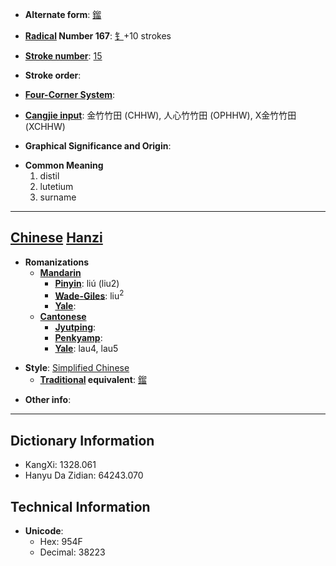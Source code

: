 * '''Alternate form''': [[鎦]]

* '''[[Wiktionary:Chinese radical index| Radical]] Number 167''': [[Wiktionary:Chinese radical index 钅|钅]]+10 strokes

* '''[[Wiktionary:Chinese total strokes index|Stroke number]]''': [[Wiktionary:Chinese total strokes index 15|15]]

* '''Stroke order''': 

* '''[[Wiktionary:Chinese four corner index|Four-Corner System]]''': 

* '''[[Wiktionary:Chinese Cangjie index|Cangjie input]]''': 金竹竹田 (CHHW), 人心竹竹田 (OPHHW), X金竹竹田 (XCHHW)

* '''Graphical Significance and Origin''': 

* '''Common Meaning'''
*#distil
*# lutetium
*# surname


----

== [[Chinese]] [[Hanzi]] ==

* '''Romanizations'''
** '''[[Mandarin]]'''
*** '''[[Pinyin]]''': liú (liu2)
*** '''[[Wade-Giles]]''': liu<sup>2</sup>
*** '''[[Yale]]''': 
** '''[[Cantonese]]'''
*** '''[[Jyutping]]''':
*** '''[[Penkyamp]]''': 
*** '''[[Yale]]''': lau4, lau5

* '''Style''': [[Simplified Chinese]] 
** '''[[Traditional Chinese|Traditional]] equivalent''': [[鎦]]

* '''Other info''': 

----

== Dictionary Information ==

* KangXi: 1328.061
* Hanyu Da Zidian: 64243.070

== Technical Information ==

* '''Unicode''':
** Hex: 954F
** Decimal: 38223
